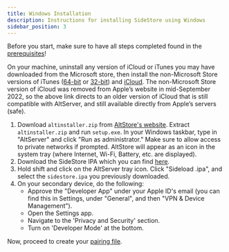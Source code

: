 ```yaml
---
title: Windows Installation
description: Instructions for installing SideStore using Windows
sidebar_position: 3
---
```


Before you start, make sure to have all steps completed found in the [prerequisites](prerequisites)!

On your machine, uninstall any version of iCloud or iTunes you may have downloaded from the Microsoft store, then install the non-Microsoft Store versions of iTunes ([64-bit](https://apple.com/itunes/download/win64) or [32-bit](https://apple.com/itunes/download/win32)) and [iCloud](https://updates.cdn-apple.com/2020/windows/001-39935-20200911-1A70AA56-F448-11EA-8CC0-99D41950005E/iCloudSetup.exe). The non-Microsoft Store version of iCloud was removed from Apple’s website in mid-September 2022, so the above link directs to an older version of iCloud that is still compatible with AltServer, and still available directly from Apple’s servers (safe).

1. Download `altinstaller.zip` from [AltStore's website](https://cdn.altstore.io/file/altstore/altinstaller.zip). Extract `altinstaller.zip` and run `setup.exe`. In your Windows taskbar, type in "AltServer" and click "Run as administrator." Make sure to allow access to private networks if prompted. AltStore will appear as an icon in the system tray (where Internet, Wi-Fi, Battery, etc. are displayed).
2. Download the SideStore IPA which you can find [here](https://github.com/sidestore/sidestore/releases/latest/download/sidestore.ipa).
3. Hold shift and click on the AltServer tray icon. Click "Sideload .ipa", and select the `sidestore.ipa` you previously downloaded.
4. On your secondary device, do the following:
    * Approve the "Developer App" under your Apple ID's email (you can find this in Settings, under "General", and then "VPN & Device Management").
    * Open the Settings app.
    * Navigate to the 'Privacy and Security' section.
    * Turn on 'Developer Mode' at the bottom.

Now, proceed to create your [pairing file](pairing-file).
